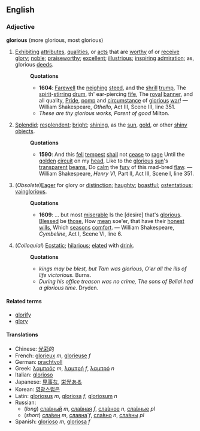 ==English==
===Adjective===
'''glorious''' (more glorious, most glorious)

#[[Exhibiting]] [[attribute]]s, [[qualities]], or [[act]]s that are [[worthy]] of or [[receive]] [[glory]]; [[noble]]; [[praiseworthy]]; [[excellent]]; [[illustrious]]; [[inspiring]] [[admiration]]; as, glorious [[deed]]s.
#:'''Quotations'''
#:*'''1604''': [[Farewell]] the [[neigh]]ing [[steed]], and the [[shrill]] [[trump]], The [[spirit]]-[[stir]]ring [[drum]], th' ear-piercing [[fife]], The [[royal]] [[banner]], and all quality, [[Pride]], [[pomp]] and [[circumstance]] of [[glorious]] [[war]]! &mdash; William Shakespeare, ''Othello'', Act III, Scene III, line 351.
#:*''These are thy glorious works, Parent of good'' Milton.
#[[Splendid]]; [[resplendent]]; [[bright]]; [[shining]], as the [[sun]], [[gold]], or other [[shiny]] [[object]]s.
#:'''Quotations'''
#:*'''1590''': And this [[fell]] [[tempest]] [[shall]] not [[cease]] to [[rage]] Until the [[golden]] [[circuit]] on my [[head]], Like to the [[glorious]] [[sun]]'s [[transparent]] [[beams]], Do [[calm]] the [[fury ]] of this mad-bred [[flaw]]. &mdash; William Shakespeare, ''Henry VI'', Part II, Act III, Scene I, line 351.
#(''Obsolete'')[[Eager]] for glory or [[distinction]]; [[haughty]]; [[boastful]]; [[ostentatious]]; [[vainglorious]].
#:'''Quotations'''
#:*'''1609''': ... but most [[miserable]] Is the [desire] that's [[glorious]]. [[Blessed]] be [[those]], How [[mean]] soe'er, that have their [[honest]] [[will]]s, Which [[season]]s [[comfort]]. &mdash; William Shakespeare, ''Cymbeline'', Act I, Scene VI, line 6.
#(''Colloquial'') [[Ecstatic]]; [[hilarious]]; [[elate]]d with [[drink]].
#:'''Quotations'''
#:*''kings may be blest, but Tam was glorious, O'er all the ills of life victorious.'' Burns.
#:*''During his office treason was no crime, The sons of Belial had a glorious time.'' Dryden.

====Related terms====
*[[glorify]]
*[[glory]]

====Translations====
*Chinese: [[光彩]]的
*French: [[glorieux]] ''m'', [[glorieuse]] ''f''
*German: [[prachtvoll]]
*Greek: [[λαμπρός]] ''m'', [[λαμπρή]] ''f'', [[λαμπρό]] ''n''
*Italian: [[glorioso]]
*Japanese: [[見事]]な, [[栄光]]ある
*Korean: [[영광스럽은]]
*Latin: [[gloriosus]] ''m'', [[gloriosa]] ''f'', [[gloriosum]] ''n''
*Russian:
**(''long'') [[славный|сла́вный]] ''m'', [[славная|сла́вная]] ''f'', [[славное|сла́вное]] ''n'', [[славные|сла́вные]] ''pl''
**(''short'') [[славен|сла́вен]] ''m'', [[славна|славна́]] ''f'', [[славно|сла́вно]] ''n'', [[славны|сла́вны]] ''pl''
*Spanish: [[glorioso]] ''m'', [[gloriosa]] ''f''